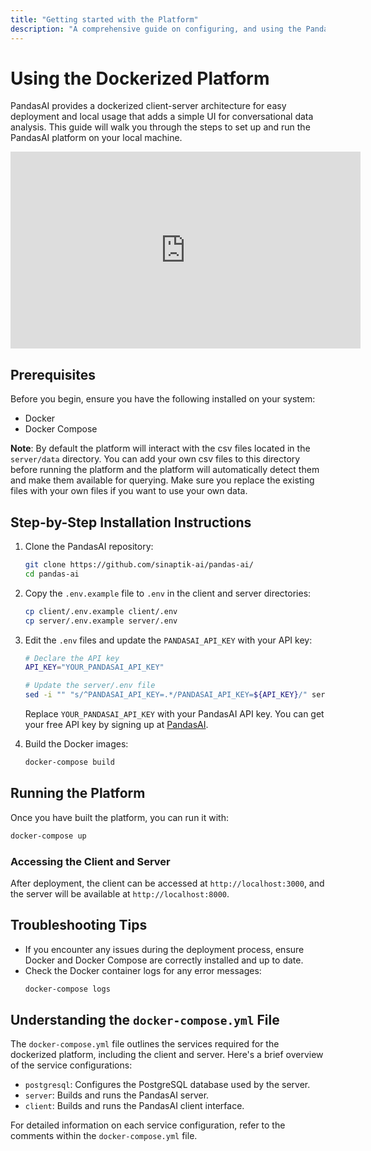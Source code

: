 ---
title: "Getting started with the Platform"
description: "A comprehensive guide on configuring, and using the PandasAI dockerized UI platform."
---

# Using the Dockerized Platform

PandasAI provides a dockerized client-server architecture for easy deployment and local usage that adds a simple UI for conversational data analysis. This guide will walk you through the steps to set up and run the PandasAI platform on your local machine.

<iframe
  width="560"
  height="315"
  src="https://www.youtube.com/embed/kh61wEy9GYM"
  title="PandasAI UI"
  frameborder="0"
  allow="accelerometer; autoplay; clipboard-write; encrypted-media; gyroscope; picture-in-picture"
  allowfullscreen
></iframe>

## Prerequisites

Before you begin, ensure you have the following installed on your system:

- Docker
- Docker Compose

**Note**: By default the platform will interact with the csv files located in the `server/data` directory. You can add your own csv files to this directory before running the platform and the platform will automatically detect them and make them available for querying. Make sure you replace the existing files with your own files if you want to use your own data.

## Step-by-Step Installation Instructions

1. Clone the PandasAI repository:

   ```bash
   git clone https://github.com/sinaptik-ai/pandas-ai/
   cd pandas-ai
   ```

2. Copy the `.env.example` file to `.env` in the client and server directories:

   ```bash
   cp client/.env.example client/.env
   cp server/.env.example server/.env
   ```

3. Edit the `.env` files and update the `PANDASAI_API_KEY` with your API key:

   ```bash
   # Declare the API key
   API_KEY="YOUR_PANDASAI_API_KEY"

   # Update the server/.env file
   sed -i "" "s/^PANDASAI_API_KEY=.*/PANDASAI_API_KEY=${API_KEY}/" server/.env
   ```

   Replace `YOUR_PANDASAI_API_KEY` with your PandasAI API key. You can get your free API key by signing up at [PandasAI](https://pandabi.ai).

4. Build the Docker images:

   ```bash
   docker-compose build
   ```

## Running the Platform

Once you have built the platform, you can run it with:

```bash
docker-compose up
```

### Accessing the Client and Server

After deployment, the client can be accessed at `http://localhost:3000`, and the server will be available at `http://localhost:8000`.

## Troubleshooting Tips

- If you encounter any issues during the deployment process, ensure Docker and Docker Compose are correctly installed and up to date.
- Check the Docker container logs for any error messages:
  ```bash
  docker-compose logs
  ```

## Understanding the `docker-compose.yml` File

The `docker-compose.yml` file outlines the services required for the dockerized platform, including the client and server. Here's a brief overview of the service configurations:

- `postgresql`: Configures the PostgreSQL database used by the server.
- `server`: Builds and runs the PandasAI server.
- `client`: Builds and runs the PandasAI client interface.

For detailed information on each service configuration, refer to the comments within the `docker-compose.yml` file.
